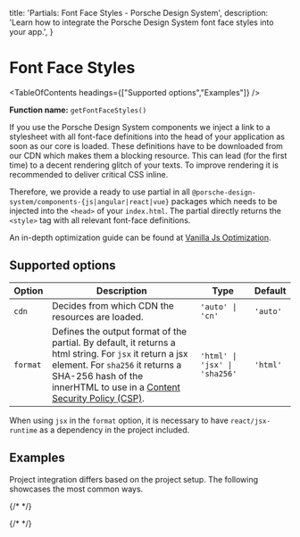 
  title: 'Partials: Font Face Styles - Porsche Design System',
  description: 'Learn how to integrate the Porsche Design System font face styles into your app.',
}

# Font Face Styles

<TableOfContents headings={["Supported options","Examples"]} />

**Function name:** `getFontFaceStyles()`

If you use the Porsche Design System components we inject a link to a stylesheet with all font-face definitions into the
head of your application as soon as our core is loaded. These definitions have to be downloaded from our CDN which makes
them a blocking resource. This can lead (for the first time) to a decent rendering glitch of your texts. To improve
rendering it is recommended to deliver critical CSS inline.

Therefore, we provide a ready to use partial in all `@porsche-design-system/components-{js|angular|react|vue}` packages
which needs to be injected into the `<head>` of your `index.html`. The partial directly returns the `<style>` tag with
all relevant font-face definitions.

An in-depth optimization guide can be found at
[Vanilla Js Optimization](/must-know/initialization/vanilla-js#optimization).

## Supported options

| Option   | Description                                                                                                                                                                                                                                                                 | Type    | Default |
| -------- | --------------------------------------------------------------------------------------------------------------------------------------------------------------------------------------------------------------------------------------------------------------------------- | ------- | ------- |
| `cdn`    | Decides from which CDN the resources are loaded.                                                                                                                                                                                                                            | `'auto' \| 'cn'`   | `'auto'`  |
| `format` | Defines the output format of the partial. By default, it returns a html string. For `jsx` it return a jsx element. For `sha256` it returns a SHA-256 hash of the innerHTML to use in a [Content Security Policy (CSP)](/must-know/security/content-security-policy). | `'html' \| 'jsx' \| 'sha256'` | `'html'` |

When using `jsx` in the `format` option, it is necessary to have `react/jsx-runtime` as a dependency in the project
included.

## Examples

Project integration differs based on the project setup.
The following showcases the most common ways.

{/* <PartialDocs name="getFontFaceStyles" :params="params" location="head"></PartialDocs> */}

{/* <script lang="ts">

  @Component
  public params = [
{
  value: ""
},
{
  value: "{ cdn: 'cn' }",
  comment: 'force using China CDN',
},
  ];
}
</script> */}
